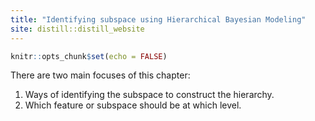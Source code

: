 ```yaml
---
title: "Identifying subspace using Hierarchical Bayesian Modeling"
site: distill::distill_website
---
```


```r
knitr::opts_chunk$set(echo = FALSE)

```
There are two main focuses of this chapter: 

  1. Ways of identifying the subspace to construct the hierarchy. 
  2. Which feature or subspace should be at which level. 